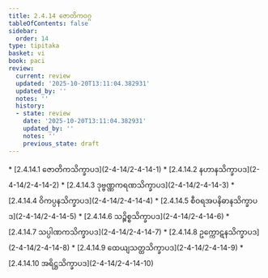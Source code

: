 ```yaml
---
title: 2.4.14 ဇောတိကဝဂ္ဂ
tableOfContents: false
sidebar:
  order: 14
type: tipitaka
basket: vi
book: paci
review:
  current: review
  updated: '2025-10-20T13:11:04.382931'
  updated_by: ''
  notes: ''
  history:
  - state: review
    date: '2025-10-20T13:11:04.382931'
    updated_by: ''
    notes: ''
    previous_state: draft
---
```



<DynamicBreadcrumb />


<ReviewStatus review={frontmatter.review} showDetails={true} />

<HypothesisAnnotation frontmatter={frontmatter} />



<TableOfContents book="paci" section="2.4.14">
* [2.4.14.1 ဇောတိကသိက္ခာပဒ](2-4-14/2-4-14-1)
* [2.4.14.2 နဟာနသိက္ခာပဒ](2-4-14/2-4-14-2)
* [2.4.14.3 ဒုဗ္ဗဏ္ဏကရဏသိက္ခာပဒ](2-4-14/2-4-14-3)
* [2.4.14.4 ဝိကပ္ပနသိက္ခာပဒ](2-4-14/2-4-14-4)
* [2.4.14.5 စီဝရအပနိဓာနသိက္ခာပဒ](2-4-14/2-4-14-5)
* [2.4.14.6 သဉ္စိစ္စသိက္ခာပဒ](2-4-14/2-4-14-6)
* [2.4.14.7 သပ္ပါဏကသိက္ခာပဒ](2-4-14/2-4-14-7)
* [2.4.14.8 ဥက္ကောဋနသိက္ခာပဒ](2-4-14/2-4-14-8)
* [2.4.14.9 ထေယျသတ္ထသိက္ခာပဒ](2-4-14/2-4-14-9)
* [2.4.14.10 အရိဋ္ဌသိက္ခာပဒ](2-4-14/2-4-14-10)
</TableOfContents>